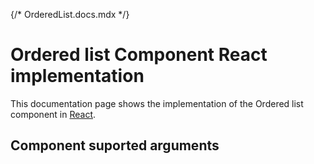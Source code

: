{/* OrderedList.docs.mdx */}

<Meta of={OrderedList} />

# Ordered list Component React implementation
This documentation page shows the implementation of the Ordered list component in [React](https://react.dev/).

## Component suported arguments
<Primary />
<Controls />